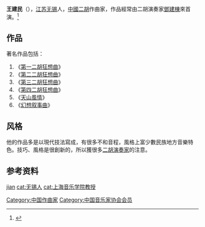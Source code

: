 {{About|出身中國的二胡作曲家|其他同名人物|王建民}}

'''王建民'''（{{bd|1956年}}），[[江苏|江苏]][[无锡|无锡]]人，[[中华人民共和国|中國]][[二胡|二胡]]作曲家，作品經常由二胡演奏家[[鄧建棟|鄧建棟]]來首演。<ref>{{Cite web|title=王建民|url=http://www.chnmusic.org/info.aspx?n=20091018180110187133|accessdate=2020-02-14|work=中国音乐家协会}}</ref>

== 作品 ==
著名作品包括：
#《[[第一二胡狂想曲|第一二胡狂想曲]]》
#《[[第二二胡狂想曲|第二二胡狂想曲]]》
#《[[第三二胡狂想曲|第三二胡狂想曲]]》
#《[[第四二胡狂想曲|第四二胡狂想曲]]》
#《[[天山風情|天山風情]]》
#《[[幻想叙事曲|幻想叙事曲]]》

== 风格 ==
他的作品多是以現代技法寫成，有很多不和音程，風格上富少數民族地方音樂特色。技巧、風格是很創新的，所以獲很多[[二胡演奏家|二胡演奏家]]的注意。

== 参考资料 ==
{{reflist}}

{{中国音乐家协会第八届理事会}}

{{normdaten}}
{{DEFAULTSORT:Wang jianmin}}
[[category:王姓|jian]]
[[cat:无锡人|cat:无锡人]]
[[Category:中国作曲家|Category:中国作曲家]]
[[Category:中国音乐家协会会员|Category:中国音乐家协会会员]]
[[cat:上海音乐学院教授|cat:上海音乐学院教授]]
{{china-bio-stub}}